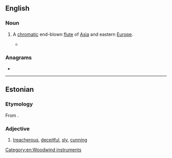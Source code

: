 ==English==
{{wikipedia}}

===Noun===
{{en-noun}}

# {{lb|en|musical instrument}} A [[chromatic]] end-blown [[flute]] of [[Asia]] and eastern [[Europe]].
#* {{quote-journal|en|date=July 27, 2007|author=The New York Times|title=Jazz Listings|work=New York Times|url=http://www.nytimes.com/2007/07/27/arts/music/27jazz.html
|passage=MATT DARRIAU’S PARADOX TRIO (Thursday) In addition to Mr. Darriau — on clarinet and saxophones as well as '''kaval''' (an end-blown flute) and gaida (a kind of bagpipe) — this exuberant Bulgarian-improv band features Brad Shepik’s guitars, Rufus Cappadocia’s cello and Seido Salifoski’s hand drums.}}

===Anagrams===
* {{anagrams|en|a=aaklv|Valka}}

[[Category:en:Woodwind instruments]]

----

==Estonian==

===Etymology===
From {{inh|et|fiu-fin-pro|*kavala}}.

===Adjective===
{{et-adj|kavala|kavalat}}

# [[treacherous]], [[deceitful]], [[sly]], [[cunning]]